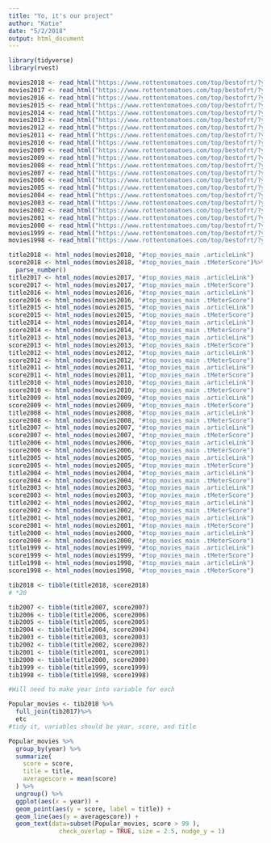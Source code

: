 ```yaml
---
title: "Yo, it's our project"
author: "Katie"
date: "5/2/2018"
output: html_document
---
```


```r
library(tidyverse)
library(rvest)
```

```r
movies2018 <- read_html("https://www.rottentomatoes.com/top/bestofrt/?year=2018")
movies2017 <- read_html("https://www.rottentomatoes.com/top/bestofrt/?year=2017")
movies2016 <- read_html("https://www.rottentomatoes.com/top/bestofrt/?year=2016")
movies2015 <- read_html("https://www.rottentomatoes.com/top/bestofrt/?year=2015")
movies2014 <- read_html("https://www.rottentomatoes.com/top/bestofrt/?year=2014")
movies2013 <- read_html("https://www.rottentomatoes.com/top/bestofrt/?year=2013")
movies2012 <- read_html("https://www.rottentomatoes.com/top/bestofrt/?year=2012")
movies2011 <- read_html("https://www.rottentomatoes.com/top/bestofrt/?year=2011")
movies2010 <- read_html("https://www.rottentomatoes.com/top/bestofrt/?year=2010")
movies2009 <- read_html("https://www.rottentomatoes.com/top/bestofrt/?year=2009")
movies2009 <- read_html("https://www.rottentomatoes.com/top/bestofrt/?year=2009")
movies2008 <- read_html("https://www.rottentomatoes.com/top/bestofrt/?year=2008")
movies2007 <- read_html("https://www.rottentomatoes.com/top/bestofrt/?year=2007")
movies2006 <- read_html("https://www.rottentomatoes.com/top/bestofrt/?year=2006")
movies2005 <- read_html("https://www.rottentomatoes.com/top/bestofrt/?year=2005")
movies2004 <- read_html("https://www.rottentomatoes.com/top/bestofrt/?year=2004")
movies2003 <- read_html("https://www.rottentomatoes.com/top/bestofrt/?year=2003")
movies2002 <- read_html("https://www.rottentomatoes.com/top/bestofrt/?year=2002")
movies2001 <- read_html("https://www.rottentomatoes.com/top/bestofrt/?year=2001")
movies2000 <- read_html("https://www.rottentomatoes.com/top/bestofrt/?year=2000")
movies1999 <- read_html("https://www.rottentomatoes.com/top/bestofrt/?year=1999")
movies1998 <- read_html("https://www.rottentomatoes.com/top/bestofrt/?year=1998")

title2018 <- html_nodes(movies2018, "#top_movies_main .articleLink")
score2018 <- html_nodes(movies2018, "#top_movies_main .tMeterScore")%>%
  parse_number() 
title2017 <- html_nodes(movies2017, "#top_movies_main .articleLink")
score2017 <- html_nodes(movies2017, "#top_movies_main .tMeterScore")
title2016 <- html_nodes(movies2016, "#top_movies_main .articleLink")
score2016 <- html_nodes(movies2016, "#top_movies_main .tMeterScore")
title2015 <- html_nodes(movies2015, "#top_movies_main .articleLink")
score2015 <- html_nodes(movies2015, "#top_movies_main .tMeterScore")
title2014 <- html_nodes(movies2014, "#top_movies_main .articleLink")
score2014 <- html_nodes(movies2014, "#top_movies_main .tMeterScore")
title2013 <- html_nodes(movies2013, "#top_movies_main .articleLink")
score2013 <- html_nodes(movies2013, "#top_movies_main .tMeterScore")
title2012 <- html_nodes(movies2012, "#top_movies_main .articleLink")
score2012 <- html_nodes(movies2012, "#top_movies_main .tMeterScore")
title2011 <- html_nodes(movies2011, "#top_movies_main .articleLink")
score2011 <- html_nodes(movies2011, "#top_movies_main .tMeterScore")
title2010 <- html_nodes(movies2010, "#top_movies_main .articleLink")
score2010 <- html_nodes(movies2010, "#top_movies_main .tMeterScore")
title2009 <- html_nodes(movies2009, "#top_movies_main .articleLink")
score2009 <- html_nodes(movies2009, "#top_movies_main .tMeterScore")
title2008 <- html_nodes(movies2008, "#top_movies_main .articleLink")
score2008 <- html_nodes(movies2008, "#top_movies_main .tMeterScore")
title2007 <- html_nodes(movies2007, "#top_movies_main .articleLink")
score2007 <- html_nodes(movies2007, "#top_movies_main .tMeterScore")
title2006 <- html_nodes(movies2006, "#top_movies_main .articleLink")
score2006 <- html_nodes(movies2006, "#top_movies_main .tMeterScore")
title2005 <- html_nodes(movies2005, "#top_movies_main .articleLink")
score2005 <- html_nodes(movies2005, "#top_movies_main .tMeterScore")
title2004 <- html_nodes(movies2004, "#top_movies_main .articleLink")
score2004 <- html_nodes(movies2004, "#top_movies_main .tMeterScore")
title2003 <- html_nodes(movies2003, "#top_movies_main .articleLink")
score2003 <- html_nodes(movies2003, "#top_movies_main .tMeterScore")
title2002 <- html_nodes(movies2002, "#top_movies_main .articleLink")
score2002 <- html_nodes(movies2002, "#top_movies_main .tMeterScore")
title2001 <- html_nodes(movies2001, "#top_movies_main .articleLink")
score2001 <- html_nodes(movies2001, "#top_movies_main .tMeterScore")
title2000 <- html_nodes(movies2000, "#top_movies_main .articleLink")
score2000 <- html_nodes(movies2000, "#top_movies_main .tMeterScore")
title1999 <- html_nodes(movies1999, "#top_movies_main .articleLink")
score1999 <- html_nodes(movies1999, "#top_movies_main .tMeterScore")
title1998 <- html_nodes(movies1998, "#top_movies_main .articleLink")
score1998 <- html_nodes(movies1998, "#top_movies_main .tMeterScore")

tib2018 <- tibble(title2018, score2018)
# *20

tib2007 <- tibble(title2007, score2007)
tib2006 <- tibble(title2006, score2006)
tib2005 <- tibble(title2005, score2005)
tib2004 <- tibble(title2004, score2004)
tib2003 <- tibble(title2003, score2003)
tib2002 <- tibble(title2002, score2002)
tib2001 <- tibble(title2001, score2001)
tib2000 <- tibble(title2000, score2000)
tib1999 <- tibble(title1999, score1999)
tib1998 <- tibble(title1998, score1998)

#Will need to make year into variable for each

Popular_movies <- tib2018 %>%
  full_join(tib2017)%>%
  etc 
#tidy it, variables should be year, score, and title 

Popular_movies %>%
  group_by(year) %>%
  summarize(
    score = score,
    title = title,
    averagescore = mean(score)
  ) %>%
  ungroup() %>%
  ggplot(aes(x = year)) +
  geom_point(aes(y = score, label = title)) +
  geom_line(aes(y = averagescore)) +
  geom_text(data=subset(Popular_movies, score > 99 ), 
              check_overlap = TRUE, size = 2.5, nudge_y = 1)

```